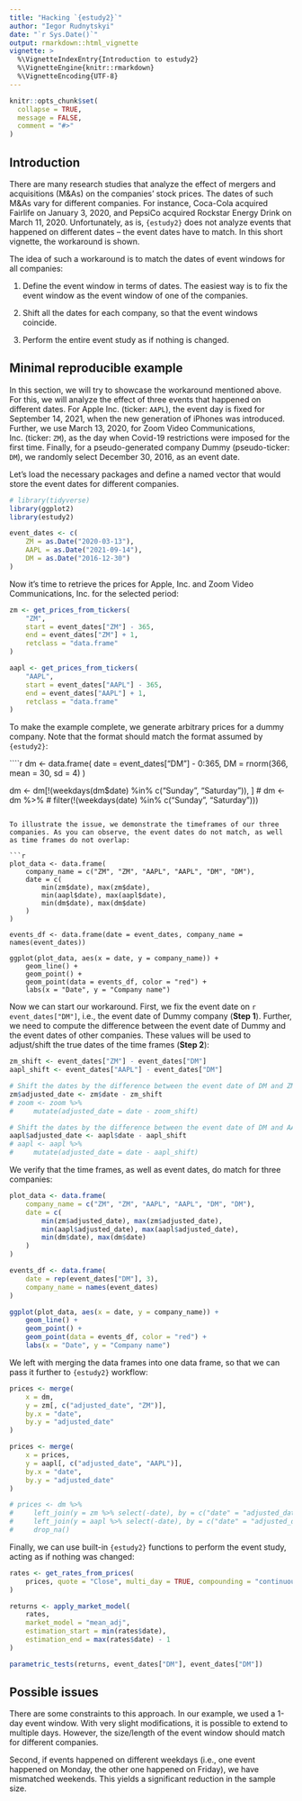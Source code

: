 ```yaml
---
title: "Hacking `{estudy2}`"
author: "Iegor Rudnytskyi"
date: "`r Sys.Date()`"
output: rmarkdown::html_vignette
vignette: >
  %\VignetteIndexEntry{Introduction to estudy2}
  %\VignetteEngine{knitr::rmarkdown}
  %\VignetteEncoding{UTF-8}
---
```


```r
knitr::opts_chunk$set(
  collapse = TRUE,
  message = FALSE,
  comment = "#>"
)
```

## Introduction

There are many research studies that analyze the effect of mergers and acquisitions (M&As) on the companies' stock prices. The dates of such M&As vary for different companies. For instance, Coca-Cola acquired Fairlife on January 3, 2020, and PepsiCo acquired Rockstar Energy Drink on March 11, 2020. Unfortunately, as is, `{estudy2}` does not analyze events that happened on different dates -- the event dates have to match. In this short vignette, the workaround is shown.

The idea of such a workaround is to match the dates of event windows for all companies: 

1. Define the event window in terms of dates. The easiest way is to fix the event window as the event window of one of the companies. 

2. Shift all the dates for each company, so that the event windows coincide.

3. Perform the entire event study as if nothing is changed. 

## Minimal reproducible example

In this section, we will try to showcase the workaround mentioned above. For this, we will analyze the effect of three events that happened on different dates. For Apple Inc. (ticker: `AAPL`), the event day is fixed for September 14, 2021, when the new generation of iPhones was introduced. Further, we use March 13, 2020, for Zoom Video Communications, Inc. (ticker: `ZM`), as the day when Covid-19 restrictions were imposed for the first time. Finally, for a pseudo-generated company Dummy (pseudo-ticker: `DM`), we randomly select December 30, 2016, as an event date. 

Let's load the necessary packages and define a named vector that would store the event dates for different companies.

```r
# library(tidyverse)
library(ggplot2)
library(estudy2)

event_dates <- c(
    ZM = as.Date("2020-03-13"),
    AAPL = as.Date("2021-09-14"),
    DM = as.Date("2016-12-30")
)
```

Now it's time to retrieve the prices for Apple, Inc. and Zoom Video Communications, Inc. for the selected period: 

```r
zm <- get_prices_from_tickers(
    "ZM",
    start = event_dates["ZM"] - 365,
    end = event_dates["ZM"] + 1,
    retclass = "data.frame"
)

aapl <- get_prices_from_tickers(
    "AAPL",
    start = event_dates["AAPL"] - 365,
    end = event_dates["AAPL"] + 1,
    retclass = "data.frame"
)
```

To make the example complete, we generate arbitrary prices for a dummy company. Note that the format should match the format assumed by `{estudy2}`:

````r
dm <- data.frame(
    date = event_dates["DM"] - 0:365,
    DM = rnorm(366, mean = 30, sd = 4)
)

dm <- dm[!(weekdays(dm$date) %in% c("Sunday", "Saturday")), ]
# dm <- dm %>% 
#     filter(!(weekdays(date) %in% c("Sunday", "Saturday")))
```

To illustrate the issue, we demonstrate the timeframes of our three companies. As you can observe, the event dates do not match, as well as time frames do not overlap: 

```r
plot_data <- data.frame(
    company_name = c("ZM", "ZM", "AAPL", "AAPL", "DM", "DM"),
    date = c(
        min(zm$date), max(zm$date), 
        min(aapl$date), max(aapl$date),
        min(dm$date), max(dm$date)
    )
)

events_df <- data.frame(date = event_dates, company_name = names(event_dates))

ggplot(plot_data, aes(x = date, y = company_name)) + 
    geom_line() + 
    geom_point() + 
    geom_point(data = events_df, color = "red") + 
    labs(x = "Date", y = "Company name")
```

Now we can start our workaround. First, we fix the event date on `r event_dates["DM"]`, i.e., the event date of Dummy company (**Step 1**). Further, we need to compute the difference between the event date of Dummy and the event dates of other companies. These values will be used to adjust/shift the true dates of the time frames (**Step 2**): 

```r
zm_shift <- event_dates["ZM"] - event_dates["DM"]
aapl_shift <- event_dates["AAPL"] - event_dates["DM"]

# Shift the dates by the difference between the event date of DM and ZM
zm$adjusted_date <- zm$date - zm_shift
# zoom <- zoom %>% 
#     mutate(adjusted_date = date - zoom_shift)

# Shift the dates by the difference between the event date of DM and AAPL
aapl$adjusted_date <- aapl$date - aapl_shift
# aapl <- aapl %>% 
#     mutate(adjusted_date = date - aapl_shift)
```

We verify that the time frames, as well as event dates, do match for three companies: 

```r
plot_data <- data.frame(
    company_name = c("ZM", "ZM", "AAPL", "AAPL", "DM", "DM"),
    date = c(
        min(zm$adjusted_date), max(zm$adjusted_date), 
        min(aapl$adjusted_date), max(aapl$adjusted_date),
        min(dm$date), max(dm$date)
    )
)

events_df <- data.frame(
    date = rep(event_dates["DM"], 3),
    company_name = names(event_dates)
)

ggplot(plot_data, aes(x = date, y = company_name)) + 
    geom_line() + 
    geom_point() + 
    geom_point(data = events_df, color = "red") + 
    labs(x = "Date", y = "Company name")
```

We left with merging the data frames into one data frame, so that we can pass it further to `{estudy2}` workflow:

```r
prices <- merge(
    x = dm,
    y = zm[, c("adjusted_date", "ZM")],
    by.x = "date",
    by.y = "adjusted_date"
)

prices <- merge(
    x = prices, 
    y = aapl[, c("adjusted_date", "AAPL")],
    by.x = "date",
    by.y = "adjusted_date"
)

# prices <- dm %>% 
#     left_join(y = zm %>% select(-date), by = c("date" = "adjusted_date")) %>% 
#     left_join(y = aapl %>% select(-date), by = c("date" = "adjusted_date")) %>% 
#     drop_na()
```

Finally, we can use built-in `{estudy2}` functions to perform the event study, acting as if nothing was changed: 

```r
rates <- get_rates_from_prices(
    prices, quote = "Close", multi_day = TRUE, compounding = "continuous"
)

returns <- apply_market_model(
    rates,
    market_model = "mean_adj",
    estimation_start = min(rates$date),
    estimation_end = max(rates$date) - 1
)

parametric_tests(returns, event_dates["DM"], event_dates["DM"])
```

## Possible issues 

There are some constraints to this approach. In our example, we used a 1-day event window. With very slight modifications, it is possible to extend to multiple days. However, the size/length of the event window should match for different companies.

Second, if events happened on different weekdays (i.e., one event happened on Monday, the other one happened on Friday), we have mismatched weekends. This yields a significant reduction in the sample size. 
